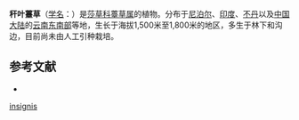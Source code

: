 {{Speciesbox
| name = 秆叶薹草
| status = 
| status_system = 
| image =
| genus = Carex
| species = insignis
| authority = Boott
}}

'''秆叶薹草'''（[[学名|学名]]：{{lang|la|''Carex insignis''}}）是[[莎草科|莎草科]][[薹草属|薹草属]]的植物。分布于[[尼泊尔|尼泊尔]]、[[印度|印度]]、[[不丹|不丹]]以及[[中国大陆|中国大陆]]的[[云南东南部|云南东南部]]等地，生长于海拔1,500米至1,800米的地区，多生于林下和沟边，目前尚未由人工引种栽培。

== 参考文献 ==
<div class="references-small">
* {{cite web|url=http://www.bioinfo.cn/db05/KmzwSpecies.php?action=view&id=6503|title=秆叶薹草|work=《中国高等植物数据库全库》|publisher=中国科学院微生物研究所|author=昆明植物研究所|accessdate=2009-02-24|deadurl=yes|archiveurl=https://web.archive.org/web/20160305084656/http://www.bioinfo.cn/db05/KmzwSpecies.php?action=view&id=6503|archivedate=2016-03-05}}
</div>
{{Taxonbar|from=Q2938527}}
{{Carex-stub}}
{{DEFAULTSORT:Carex insignis}}
[[Category:薹草属|insignis]]